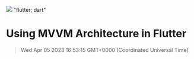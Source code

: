 ![](https://uploads-ssl.webflow.com/6143afec68f555387049efb3/62ed5e6e4a15f41c999acf0f_MVVM.png)
"flutter; dart"
# Using MVVM Architecture in Flutter
> Wed Apr 05 2023 16:53:15 GMT+0000 (Coordinated Universal Time)
